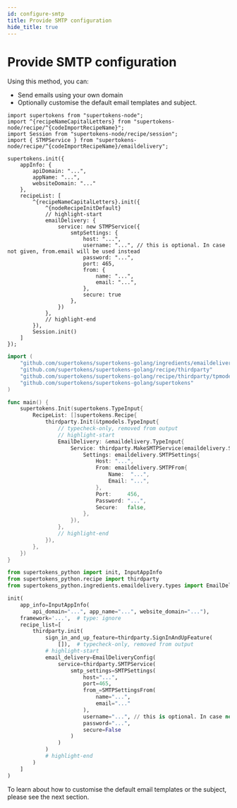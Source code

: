 ```yaml
---
id: configure-smtp
title: Provide SMTP configuration
hide_title: true
---
```



# Provide SMTP configuration

Using this method, you can:
- Send emails using your own domain
- Optionally customise the default email templates and subject.

<BackendSDKTabs>
<TabItem value="nodejs">

```tsx
import supertokens from "supertokens-node";
import ^{recipeNameCapitalLetters} from "supertokens-node/recipe/^{codeImportRecipeName}";
import Session from "supertokens-node/recipe/session";
import { STMPService } from "supertokens-node/recipe/^{codeImportRecipeName}/emaildelivery";

supertokens.init({
    appInfo: {
        apiDomain: "...",
        appName: "...",
        websiteDomain: "..."
    },
    recipeList: [
        ^{recipeNameCapitalLetters}.init({
            ^{nodeRecipeInitDefault}
            // highlight-start
            emailDelivery: {
                service: new STMPService({
                    smtpSettings: {
                        host: "...",
                        username: "...", // this is optional. In case not given, from.email will be used instead
                        password: "...",
                        port: 465,
                        from: {
                            name: "...",
                            email: "...",
                        },
                        secure: true
                    },
                })
            },
            // highlight-end
        }),
        Session.init()
    ]
});
```
</TabItem>
<TabItem value="go">

```go
import (
	"github.com/supertokens/supertokens-golang/ingredients/emaildelivery"
	"github.com/supertokens/supertokens-golang/recipe/thirdparty"
	"github.com/supertokens/supertokens-golang/recipe/thirdparty/tpmodels"
	"github.com/supertokens/supertokens-golang/supertokens"
)

func main() {
	supertokens.Init(supertokens.TypeInput{
		RecipeList: []supertokens.Recipe{
			thirdparty.Init(&tpmodels.TypeInput{
				// typecheck-only, removed from output
				// highlight-start
				EmailDelivery: &emaildelivery.TypeInput{
					Service: thirdparty.MakeSMTPService(emaildelivery.SMTPServiceConfig{
						Settings: emaildelivery.SMTPSettings{
							Host: "...",
							From: emaildelivery.SMTPFrom{
								Name:  "...",
								Email: "...",
							},
							Port:     456,
							Password: "...",
							Secure:   false,
						},
					}),
				},
				// highlight-end
			}),
		},
	})
}
```
</TabItem>
<TabItem value="python">

```python
from supertokens_python import init, InputAppInfo
from supertokens_python.recipe import thirdparty
from supertokens_python.ingredients.emaildelivery.types import EmailDeliveryConfig, SMTPSettings, SMTPSettingsFrom

init(
    app_info=InputAppInfo(
        api_domain="...", app_name="...", website_domain="..."),
    framework='...',  # type: ignore
    recipe_list=[
        thirdparty.init(
            sign_in_and_up_feature=thirdparty.SignInAndUpFeature(
                []),  # typecheck-only, removed from output
            # highlight-start
            email_delivery=EmailDeliveryConfig(
                service=thirdparty.SMTPService(
                    smtp_settings=SMTPSettings(
                        host="...",
                        port=465,
                        from_=SMTPSettingsFrom(
                            name="...",
                            email="..."
                        ),
                        username="...", // this is optional. In case not given, from.email will be used instead
                        password="...",
                        secure=False
                    )
                )
            )
            # highlight-end
        )
    ]
)
```

</TabItem>
</BackendSDKTabs>

To learn about how to customise the default email templates or the subject, please see the next section.